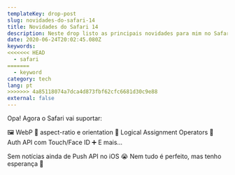 ```yaml
---
templateKey: drop-post
slug: novidades-do-safari-14
title: Novidades do Safari 14
description: Neste drop listo as principais novidades para mim no Safari 14.
date: 2020-06-24T20:02:45.080Z
keywords:
<<<<<<< HEAD
  - safari
=======
  - keyword
category: tech
lang: pt
>>>>>>> 4a85118074a7dca4d873fbf62cfc6681d30c9e88
external: false
---
```



<Drop>

Opa! Agora o Safari vai suportar:

🖼 WebP
🤳 aspect-ratio e orientation
🔢 Logical Assignment Operators
🔐 Auth API com Touch/Face ID
➕ E mais...

Sem notícias ainda de Push API no iOS 😭 Nem tudo é perfeito, mas tenho esperança 🤞

</Drop>
